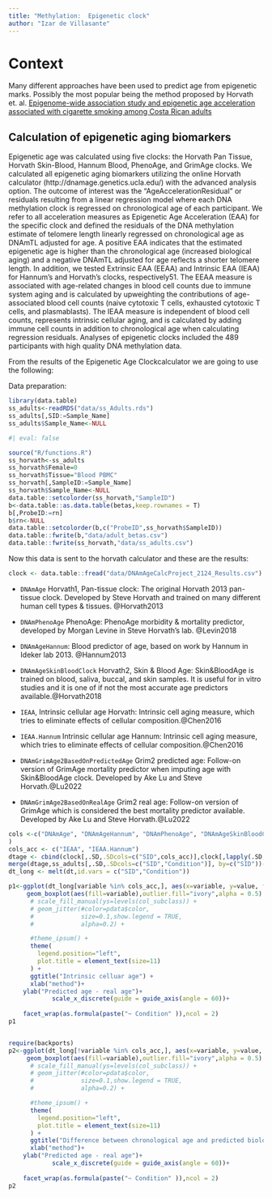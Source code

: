 ```yaml
---
title: "Methylation:  Epigenetic clock"
author: "Izar de Villasante"
---
```


# Context

Many different approaches have been used to predict age from epigenetic marks. Possibly the most popular being the method proposed by Horvath et. al.
[Epigenome-wide association study and epigenetic age acceleration associated with cigarette smoking among Costa Rican adults](https://www.nature.com/articles/s41598-022-08160-w)


::: {.callout-tip}
## Calculation of epigenetic aging biomarkers

Epigenetic age was calculated using five clocks: the Horvath Pan Tissue, Horvath Skin-Blood, Hannum Blood, PhenoAge, and GrimAge clocks. We calculated all epigenetic aging biomarkers utilizing the online Horvath calculator (http://dnamage.genetics.ucla.edu/) with the advanced analysis option. The outcome of interest was the “AgeAccelerationResidual” or residuals resulting from a linear regression model where each DNA methylation clock is regressed on chronological age of each participant. We refer to all acceleration measures as Epigenetic Age Acceleration (EAA) for the specific clock and defined the residuals of the DNA methylation estimate of telomere length linearly regressed on chronological age as DNAmTL adjusted for age. A positive EAA indicates that the estimated epigenetic age is higher than the chronological age (increased biological aging) and a negative DNAmTL adjusted for age reflects a shorter telomere length. In addition, we tested Extrinsic EAA (EEAA) and Intrinsic EAA (IEAA) for Hannum’s and Horvath’s clocks, respectively51. The EEAA measure is associated with age-related changes in blood cell counts due to immune system aging and is calculated by upweighting the contributions of age-associated blood cell counts (naive cytotoxic T cells, exhausted cytotoxic T cells, and plasmablasts). The IEAA measure is independent of blood cell counts, represents intrinsic cellular aging, and is calculated by adding immune cell counts in addition to chronological age when calculating regression residuals. Analyses of epigenetic clocks included the 489 participants with high quality DNA methylation data.
:::



From the results of the Epigenetic Age Clockcalculator we are going to use the following:




Data preparation:

```r
library(data.table)
ss_adults<-readRDS("data/ss_Adults.rds")
ss_adults[,SID:=Sample_Name]
ss_adults$Sample_Name<-NULL
```


```r
#| eval: false

source("R/functions.R")
ss_horvath<-ss_adults
ss_horvath$Female=0
ss_horvath$Tissue="Blood PBMC"
ss_horvath[,SampleID:=Sample_Name]
ss_horvath$Sample_Name<-NULL
data.table::setcolorder(ss_horvath,"SampleID")
b<-data.table::as.data.table(betas,keep.rownames = T)
b[,ProbeID:=rn]
b$rn<-NULL
data.table::setcolorder(b,c("ProbeID",ss_horvath$SampleID))
data.table::fwrite(b,"data/adult_betas.csv")
data.table::fwrite(ss_horvath,"data/ss_adults.csv")
```

Now this data is sent to the horvath calculator and these are the results:

```r
clock <- data.table::fread("data/DNAmAgeCalcProject_2124_Results.csv")
```

- `DNAmAge` Horvath1, Pan-tissue clock: The original Horvath 2013 pan-tissue clock.  Developed by Steve Horvath and trained on many different human cell types & tissues. @Horvath2013 
- `DNAmPhenoAge` PhenoAge:	PhenoAge morbidity & mortality predictor, developed by Morgan Levine in Steve Horvath's lab. @Levin2018
- `DNAmAgeHannum`:	Blood predictor of age, based on work by Hannum in Ideker lab 2013. @Hannum2013

- `DNAmAgeSkinBloodClock`	Horvath2, Skin & Blood Age:	Skin&BloodAge is trained on blood, saliva, buccal, and skin samples.  It is useful for in vitro studies and it is one of if not the most accurate age predictors available.@Horvath2018
- `IEAA`,	Intrinsic cellular age Horvath:	Intrinsic cell aging measure, which tries to eliminate effects of cellular composition.@Chen2016
- `IEAA.Hannum` Intrinsic cellular age Hannum:	Intrinsic cell aging measure, which tries to eliminate effects of cellular composition.@Chen2016
- `DNAmGrimAge2BasedOnPredictedAge` Grim2 predicted age: Follow-on version of GrimAge mortality predictor when imputing age with Skin&BloodAge clock.  Developed by Ake Lu and Steve Horvath.@Lu2022

- `DNAmGrimAge2BasedOnRealAge` Grim2 real age: Follow-on version of GrimAge which is considered the best mortality predictor available.  Developed by Ake Lu and Steve Horvath.@Lu2022






```r
cols <-c("DNAmAge", "DNAmAgeHannum", "DNAmPhenoAge", "DNAmAgeSkinBloodClock", "DNAmGrimAge2BasedOnPredictedAge", "DNAmGrimAge2BasedOnRealAge"
)
cols_acc <- c("IEAA", "IEAA.Hannum")
dtage <- cbind(clock[,.SD,.SDcols=c("SID",cols_acc)],clock[,lapply(.SD,function(x) x-Age),.SDcols=c(cols)])
merge(dtage,ss_adults[,.SD,.SDcols=c("SID","Condition")], by=c("SID"))->dt
dt_long <- melt(dt,id.vars = c("SID","Condition"))
```


```r
p1<-ggplot(dt_long[variable %in% cols_acc,], aes(x=variable, y=value, fill= variable)) +
     geom_boxplot(aes(fill=variable),outlier.fill="ivory",alpha = 0.5) +
      # scale_fill_manual(ys=levels(col_subclass)) +
      # geom_jitter(#color=pdata$color,
      #             size=0.1,show.legend = TRUE,
      #             alpha=0.2) +

      #theme_ipsum() +
      theme(
        legend.position="left",
        plot.title = element_text(size=11)
      ) +
      ggtitle("Intrinsic celluar age") +
      xlab("method")+
    ylab("Predicted age - real age")+
            scale_x_discrete(guide = guide_axis(angle = 60))+
    
    facet_wrap(as.formula(paste("~ Condition" )),ncol = 2)
p1



```
```r
require(backports)
p2<-ggplot(dt_long[!variable %in% cols_acc,], aes(x=variable, y=value, fill= variable)) +
     geom_boxplot(aes(fill=variable),outlier.fill="ivory",alpha = 0.5) +
      # scale_fill_manual(ys=levels(col_subclass)) +
      # geom_jitter(#color=pdata$color,
      #             size=0.1,show.legend = TRUE,
      #             alpha=0.2) +

      #theme_ipsum() +
      theme(
        legend.position="left",
        plot.title = element_text(size=11)
      ) +
      ggtitle("Difference between chronological age and predicted biological age") +
      xlab("method")+
    ylab("Predicted age - real age")+
            scale_x_discrete(guide = guide_axis(angle = 60))+
    
    facet_wrap(as.formula(paste("~ Condition" )),ncol = 2)
p2

```

